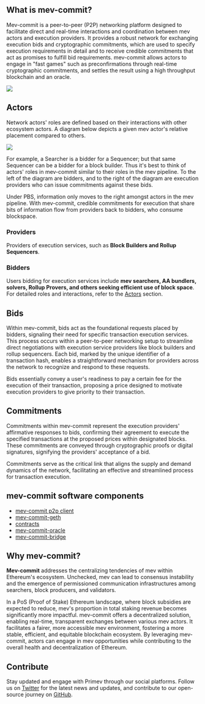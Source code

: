 
## What is mev-commit?

Mev-commit is a peer-to-peer (P2P) networking platform designed to facilitate direct and real-time interactions and coordination between mev actors and execution providers. It provides a robust network for exchanging execution bids and cryptographic commitments, which are used to specify execution requirements in detail and to receive credible commitments that act as promises to fulfill bid requirements. mev-commit allows actors to engage in "fast games" such as preconfirmations through real-time cryptographic commitments, and settles the result using a high throughput blockchain and an oracle.

<Frame>
  <img src="/images/mev-commit.png" />
</Frame>

## Actors

Network actors' roles are defined based on their interactions with other ecosystem actors. A diagram below depicts a given mev actor's relative placement compared to others.

<Frame>
  <img src="/images/supply-chain.png" />
</Frame>

For example, a Searcher is a bidder for a Sequencer; but that same Sequencer can be a bidder for a block builder. Thus it's best to think of actors' roles in mev-commit similar to their roles in the mev pipeline. To the left of the diagram are bidders, and to the right of the diagram are execution providers who can issue commitments against these bids.

Under PBS, information only moves to the right amongst actors in the mev pipeline. With mev-commit, credible commitments for execution that share bits of information flow from providers back to bidders, who consume blockspace.

### **Providers**

Providers of execution services, such as **Block Builders and Rollup Sequencers**.

### **Bidders**

Users bidding for execution services include **mev searchers, AA bundlers, solvers, Rollup Provers, and others seeking efficient use of block space**. For detailed roles and interactions, refer to the [Actors](https://docs.primev.xyz/concepts/overview/actors) section.

## Bids

Within mev-commit, bids act as the foundational requests placed by bidders, signaling their need for specific transaction execution services. This process occurs within a peer-to-peer networking setup to streamline direct negotiations with execution service providers like block builders and rollup sequencers. Each bid, marked by the unique identifier of a transaction hash, enables a straightforward mechanism for providers across the network to recognize and respond to these requests.&#x20;

Bids essentially convey a user's readiness to pay a certain fee for the execution of their transaction, proposing a price designed to motivate execution providers to give priority to their transaction.&#x20;

## Commitments

Commitments within mev-commit represent the execution providers' affirmative responses to bids, confirming their agreement to execute the specified transactions at the proposed prices within designated blocks. These commitments are conveyed through cryptographic proofs or digital signatures, signifying the providers' acceptance of a bid.

Commitments serve as the critical link that aligns the supply and demand dynamics of the network, facilitating an effective and streamlined process for transaction execution.&#x20;

## mev-commit software components

- [mev-commit p2p client](https://github.com/primevprotocol/mev-commit)
- [mev-commit-geth](https://github.com/primevprotocol/mev-commit-geth)
- [contracts](https://github.com/primevprotocol/contracts)
- [mev-commit-oracle](https://github.com/primevprotocol/mev-commit-oracle)
- [mev-commit-bridge](https://github.com/primevprotocol/mev-commit-bridge)

## Why mev-commit?

**Mev-commit** addresses the centralizing tendencies of mev within Ethereum's ecosystem. Unchecked, mev can lead to consensus instability and the emergence of permissioned communication infrastructures among searchers, block producers, and validators.

In a PoS (Proof of Stake) Ethereum landscape, where block subsidies are expected to reduce, mev's proportion in total staking revenue becomes significantly more impactful. mev-commit offers a decentralized solution, enabling real-time, transparent exchanges between various mev actors. It facilitates a fairer, more accessible mev environment, fostering a more stable, efficient, and equitable blockchain ecosystem. By leveraging mev-commit, actors can engage in mev opportunities while contributing to the overall health and decentralization of Ethereum.

## Contribute
Stay updated and engage with Primev through our social platforms. Follow us on [Twitter](https://twitter.com/primev_xyz) for the latest news and updates, and contribute to our open-source journey on [GitHub](https://github.com/primevprotocol/).

